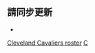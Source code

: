 <noinclude>{{noteTA|G1=NBA}}</noinclude>{{NBA current roster
|name = 克里夫兰骑士现时球员名单
|team = 克里夫兰骑士
|coach = [[J·B·畢克史塔夫|畢克史塔夫]]
|assistants = <nowiki></nowiki>
* [[格雷格·巴克纳|巴克纳]]
* {{link-en|邁克·格里蒂|Mike Gerrity|格里蒂}}
* [[安東尼奧·朗|朗]]
* [[悉尼·洛|洛]]
* {{link-en|J·J·奥特洛|J. J. Outlaw|奥特洛}}
* {{link-en|內特·瑞金|Nate Reinking|瑞金}}
* [[卢克·沃顿|沃顿]]
|players =
* 00 {{le|布蘭登·古德溫|Brandon Goodwin (basketball)|古德溫}}
* 0 [[凯文·乐福|乐福]]
* 1 [[拉简·朗多|朗多]]
* 2 [[柯林·塞克斯頓|塞克斯頓]]
* 3 [[卡里斯·勒弗特|勒弗特]]
* 4 [[埃文·莫布里|莫布里]]
* 5 {{le|R·J·恩巴德|RJ Nembhard|恩巴德}}
* 6 [[莫塞斯·布朗|布朗]]
* 8 {{le|拉瑪爾·史蒂文斯|Lamar Stevens|史蒂文斯}}
* 9 {{le|迪倫·溫德勒|Dylan Windler|溫德勒}}
* 10 [[達里厄斯·加蘭|加蘭]]
* 12 {{le|提姆·佛雷澤|Tim Frazier|佛雷澤}}
* 16 [[切迪·奧斯曼|奧斯曼]]
* 17 [[艾德·戴維斯|戴維斯]]
* 24 [[勞里·馬爾卡寧|馬爾卡寧]]
* 31 [[賈萊特·艾倫|艾倫]]
* 32 {{le|迪恩·韋德|Dean Wade|韋德}}
* 35 [[艾薩克·奧科羅|奧科羅]]
}}<noinclude>

== 請同步更新 ==
* {{tl|克里夫兰骑士球员名单}}

[[Category:克里夫蘭騎士|Cleveland Cavaliers roster]]
[[Category:NBA现时球员名单导航模板|C]]
</noinclude>